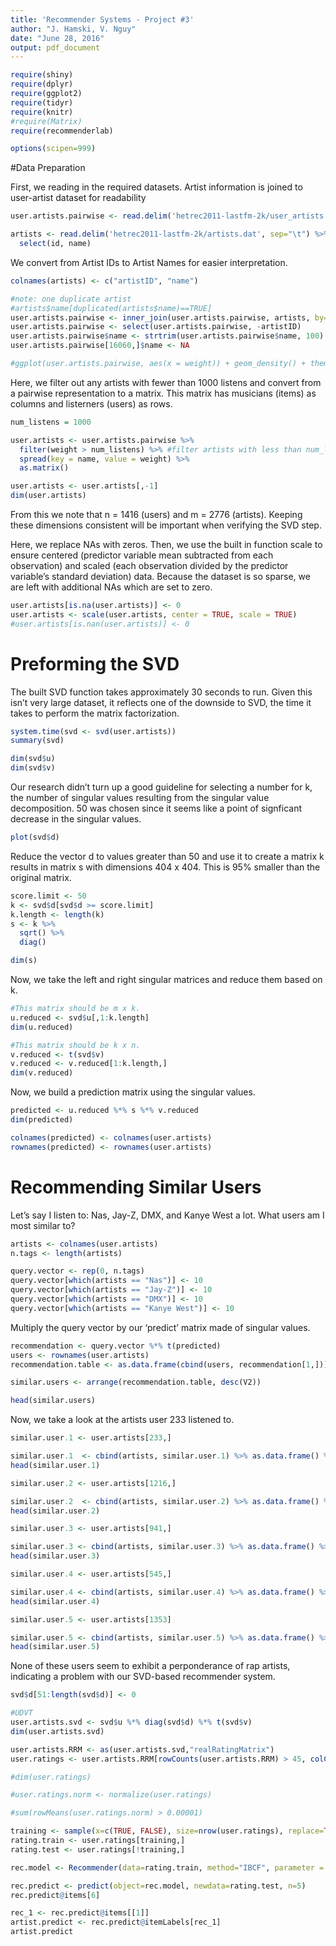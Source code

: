 ```yaml
---
title: 'Recommender Systems - Project #3'
author: "J. Hamski, V. Nguy"
date: "June 28, 2016"
output: pdf_document
---
```



```r
require(shiny)
require(dplyr)
require(ggplot2)
require(tidyr)
require(knitr)
#require(Matrix)
require(recommenderlab)

options(scipen=999)
```

#Data Preparation

First, we reading in the required datasets. Artist information is joined to user-artist dataset for readability
```r
user.artists.pairwise <- read.delim('hetrec2011-lastfm-2k/user_artists.dat', sep="\t")

artists <- read.delim('hetrec2011-lastfm-2k/artists.dat', sep="\t") %>%
  select(id, name)
```

We convert from Artist IDs to Artist Names for easier interpretation.
```r
colnames(artists) <- c("artistID", "name")

#note: one duplicate artist
#artists$name[duplicated(artists$name)==TRUE]
user.artists.pairwise <- inner_join(user.artists.pairwise, artists, by="artistID")
user.artists.pairwise <- select(user.artists.pairwise, -artistID)
user.artists.pairwise$name <- strtrim(user.artists.pairwise$name, 100)
user.artists.pairwise[16060,]$name <- NA

#ggplot(user.artists.pairwise, aes(x = weight)) + geom_density() + theme_bw() + scale_x_log10()
```

Here, we filter out any artists with fewer than 1000 listens and convert from a pairwise representation to a matrix. This matrix has musicians (items) as columns and listerners (users) as rows. 
```r
num_listens = 1000

user.artists <- user.artists.pairwise %>%
  filter(weight > num_listens) %>% #filter artists with less than num_listens listens
  spread(key = name, value = weight) %>%
  as.matrix()

user.artists <- user.artists[,-1]
dim(user.artists)
```

From this we note that n = 1416 (users) and m = 2776 (artists). Keeping these dimensions consistent will be important when verifying the SVD step. 

Here, we replace NAs with zeros. Then, we use the built in function scale to ensure centered (predictor variable mean subtracted from each observation) and scaled (each observation divided by the predictor variable's standard deviation) data. Because the dataset is so sparse, we are left with additional NAs which are set to zero. 
```r
user.artists[is.na(user.artists)] <- 0
user.artists <- scale(user.artists, center = TRUE, scale = TRUE)
#user.artists[is.nan(user.artists)] <- 0
```

# Preforming the SVD

The built SVD function takes approximately 30 seconds to run. Given this isn't very large dataset, it reflects one of the downside to SVD, the time it takes to perform the matrix factorization. 
```r
system.time(svd <- svd(user.artists))
summary(svd)
```

```r
dim(svd$u)
dim(svd$v)
```

Our research didn't turn up a good guideline for selecting a number for k, the number of singular values resulting from the singular value decomposition. 50 was chosen since it seems like a point of signficant decrease in the singular values. 
```r
plot(svd$d)
```

Reduce the vector d to values greater than 50 and use it to create a matrix k results in matrix s with dimensions 404 x 404. This is 95% smaller than the original matrix. 
```r
score.limit <- 50
k <- svd$d[svd$d >= score.limit]
k.length <- length(k)
s <- k %>%
  sqrt() %>%
  diag()

dim(s)
```


Now, we take the left and right singular matrices and reduce them based on k. 
```r
#This matrix should be m x k.
u.reduced <- svd$u[,1:k.length]
dim(u.reduced)
```

```r
#This matrix should be k x n.
v.reduced <- t(svd$v)
v.reduced <- v.reduced[1:k.length,]
dim(v.reduced)
```

Now, we build a prediction matrix using the singular values. 
```r
predicted <- u.reduced %*% s %*% v.reduced
dim(predicted)
```

```r
colnames(predicted) <- colnames(user.artists)
rownames(predicted) <- rownames(user.artists)
```

# Recommending Similar Users 
Let's say I listen to: Nas, Jay-Z, DMX, and Kanye West a lot. What users am I most similar to?

```r
artists <- colnames(user.artists)
n.tags <- length(artists)

query.vector <- rep(0, n.tags)
query.vector[which(artists == "Nas")] <- 10
query.vector[which(artists == "Jay-Z")] <- 10
query.vector[which(artists == "DMX")] <- 10
query.vector[which(artists == "Kanye West")] <- 10
```

Multiply the query vector by our 'predict' matrix made of singular values. 
```r
recommendation <- query.vector %*% t(predicted)
users <- rownames(user.artists)
recommendation.table <- as.data.frame(cbind(users, recommendation[1,]))

similar.users <- arrange(recommendation.table, desc(V2))
```

```r
head(similar.users)
```

Now, we take a look at the artists user 233 listened to. 
```r
similar.user.1 <- user.artists[233,]

similar.user.1  <- cbind(artists, similar.user.1) %>% as.data.frame() %>% arrange(desc(similar.user.1 ))
head(similar.user.1)
```

```r
similar.user.2 <- user.artists[1216,]

similar.user.2  <- cbind(artists, similar.user.2) %>% as.data.frame() %>% arrange(desc(similar.user.2))
head(similar.user.2)
```

```r
similar.user.3 <- user.artists[941,]

similar.user.3 <- cbind(artists, similar.user.3) %>% as.data.frame() %>% arrange(desc(similar.user.3))
head(similar.user.3)
```

```r
similar.user.4 <- user.artists[545,]

similar.user.4 <- cbind(artists, similar.user.4) %>% as.data.frame() %>% arrange(desc(similar.user.4))
head(similar.user.4)
```

```r
similar.user.5 <- user.artists[1353]

similar.user.5 <- cbind(artists, similar.user.5) %>% as.data.frame() %>% arrange(desc(similar.user.5))
head(similar.user.5)
```

None of these users seem to exhibit a perponderance of rap artists, indicating a problem with our SVD-based recommender system. 






```r
svd$d[51:length(svd$d)] <- 0

#UDVT
user.artists.svd <- svd$u %*% diag(svd$d) %*% t(svd$v)
dim(user.artists.svd)
```


```r
user.artists.RRM <- as(user.artists.svd,"realRatingMatrix")
user.ratings <- user.artists.RRM[rowCounts(user.artists.RRM) > 45, colCounts(user.artists.RRM) > 50]

#dim(user.ratings)

#user.ratings.norm <- normalize(user.ratings)

#sum(rowMeans(user.ratings.norm) > 0.00001)
```

```r
training <- sample(x=c(TRUE, FALSE), size=nrow(user.ratings), replace=TRUE, prob=(c(0.8,0.2)))
rating.train <- user.ratings[training,]
rating.test <- user.ratings[!training,]
```

```r
rec.model <- Recommender(data=rating.train, method="IBCF", parameter = list(k=5))
```

```r
rec.predict <- predict(object=rec.model, newdata=rating.test, n=5)
rec.predict@items[6]

rec_1 <- rec.predict@items[[1]]
artist.predict <- rec.predict@itemLabels[rec_1]
artist.predict
```
